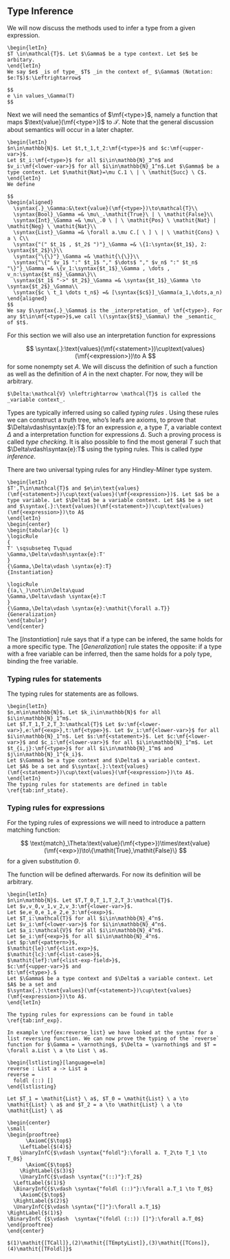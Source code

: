 \setcounter{section}{3}
\setcounter{subsection}{2}

## Type Inference

We will now discuss the methods used to infer a type from a given expression.

```definition
\begin{letIn}
$T \in\mathcal{T}$. Let $\Gamma$ be a type context. Let $e$ be arbitary.
\end{letIn}
We say $e$ _is of type_ $T$ _in the context of_ $\Gamma$ (Notation: $e:T$)$:\Leftrightarrow$
  
$$
e \in values_\Gamma(T)
$$
```

Next we will need the semantics of $\mf{<type>}$, namely a function that maps $\text{value}(\mf{<type>})$ to $\mathcal{T}$. Note that the general discussion about semantics will occur in a later chapter.

```definition
\begin{letIn}
$n\in\mathbb{N}$. Let $t,t_1,t_2:\mf{<type>}$ and $c:\mf{<upper-var>}$.
Let $t_i:\mf{<type>}$ for all $i\in\mathbb{N}_3^n$ and $v_i:\mf{<lower-var>}$ for all $i\in\mathbb{N}_1^n$.Let $\Gamma$ be a type context. Let $\mathit{Nat}=\mu C.1 \ | \ \mathit{Succ} \ C$.
\end{letIn}
We define

$$
\begin{aligned}
  \syntax{.}_\Gamma:&\text{value}(\mf{<type>})\to\mathcal{T}\\
  \syntax{Bool}_\Gamma =& \mu\_.\mathit{True}\ | \ \mathit{False}\\
  \syntax{Int}_\Gamma =& \mu\_.0 \ | \ \mathit{Pos} \ \mathit{Nat} | \mathit{Neg} \ \mathit{Nat}\\
  \syntax{List}_\Gamma =& \forall a.\mu C.[ \ ] \ | \ \mathit{Cons} \ a \ C\\
  \syntax{"(" $t_1$ , $t_2$ ")"}_\Gamma =& \{1:\syntax{$t_1$}, 2: \syntax{$t_2$}\}\\
  \syntax{"\{\}"}_\Gamma =& \mathit{\{\}}\\
  \syntax{"\{" $v_1$ ":" $t_1$ "," $\dots$ "," $v_n$ ":" $t_n$ "\}"}_\Gamma =& \{v_1:\syntax{$t_1$}_\Gamma , \dots , v_n:\syntax{$t_n$}_\Gamma\}\\
  \syntax{$t_1$ "->" $t_2$}_\Gamma =& \syntax{$t_1$}_\Gamma \to \syntax{$t_2$}_\Gamma\\
  \syntax{$c \ t_1 \dots t_n$} =& [\syntax{$c$}]_\Gamma(a_1,\dots,a_n)
\end{aligned}
$$
We say $\syntax{.}_\Gamma$ is the _interpretation_ of \mf{<type>}. For any $t\in\mf{<type>}$,we call \(\syntax{$t$}_\Gamma\) the _semantic_ of $t$.
```

For this section we will also use an interpretation function for expressions

$$
\syntax{.}:\text{values}(\mf{<statement>})\cup\text{values}(\mf{<expression>})\to A
$$
for some nonempty set $A$. We will discuss the definition of such a function as well as the definition of $A$ in the next chapter. For now, they will be arbitrary.

```definition
$\Delta:\mathcal{V} \nleftrightarrow \mathcal{T}$ is called the _variable context_.
```

Types are typically inferred using so called _typing rules_ \cite{Types_and_Programming_Languages}. Using these rules we can construct a truth tree, who's leafs are axioms, to prove that $\Delta\vdash\syntax{e}:T$ for an expression $e$, a type $T$, a variable context $\Delta$ and a interpretation function for expressions $\Delta$. Such a proving process is called _type checking_. It is also possible to find the most general $T$ such that $\Delta\vdash\syntax{e}:T$ using the typing rules. This is called _type inference_.

There are two universal typing rules for any Hindley-Milner type system.

```definition
\begin{letIn}
$T',T\in\mathcal{T}$ and $e\in\text{values}(\mf{<statement>})\cup\text{values}(\mf{<expression>})$. Let $a$ be a type variable. Let $\Delta$ be a variable context. Let $A$ be a set and $\syntax{.}:\text{values}(\mf{<statement>})\cup\text{values}(\mf{<expression>})\to A$
\end{letIn}
\begin{center}
\begin{tabular}{c l}
\logicRule
{
T' \sqsubseteq T\quad
\Gamma,\Delta\vdash\syntax{e}:T'
}
{\Gamma,\Delta\vdash \syntax{e}:T}
{Instantiation}

\logicRule
{(a,\_)\not\in\Delta\quad
\Gamma,\Delta\vdash \syntax{e}:T
}
{\Gamma,\Delta\vdash \syntax{e}:\mathit{\forall a.T}}
{Generalization}
\end{tabular}
\end{center}
```

The $[\mathit{Instantiation}]$ rule says that if a type can be infered, the same holds for a more specific type.
The $[\mathit{Generalization}]$ rule states the opposite: if a type with a free variable can be inferred, then the same holds for a poly type, binding the free variable.

### Typing rules for statements

The typing rules for statements are as follows.

```definition
\begin{letIn}
$n,m\in\mathbb{N}$. Let $k_i\in\mathbb{N}$ for all $i\in\mathbb{N}_1^m$.
Let $T,T_1,T_2,T_3:\mathcal{T}$ Let $v:\mf{<lower-var>},e:\mf{<exp>},t:\mf{<type>}$. Let $v_i:\mf{<lower-var>}$ for all $i\in\mathbb{N}_1^n$. Let $s:\mf{<statement>}$. Let $c:\mf{<lower-var>}$ and $c_i:\mf{<lower-var>}$ for all $i\in\mathbb{N}_1^m$. Let $t_{i,j}:\mf{<type>}$ for all $i\in\mathbb{N}_1^m$ and $j\in\mathbb{N}_1^{k_i}$.
Let $\Gamma$ be a type context and $\Delta$ a variable context.
Let $A$ be a set and $\syntax{.}:\text{values}(\mf{<statement>})\cup\text{values}(\mf{<expression>})\to A$.
\end{letIn}
The typing rules for statements are defined in table \ref{tab:inf_state}.
```

\tablefirsthead{Table \ref{tab:inf_state}: Typing rules for statements\\ \hline}
\tablelasttail{\hline}

\begin{center}
\begin{xtabular*}{\textwidth}{c l}
\label{tab:inf_state}
& \\
\logicRule
{(v,\_)\not\in\Delta\quad
\Gamma,\Delta\vdash\syntax{$e$}:T_1\quad
\Gamma,\Delta\cup\{(v,T_1)\vdash\syntax{$s$}:T_2\}
}
{\Delta,\Gamma\vdash\syntax{$v$ "=" $e$ ";" $s$}:T_2
}
{TConstant}

\logicRule
{
(v,\_)\not\in\Delta\quad
\Gamma,\Delta\vdash\syntax{$e$}:T_1\quad
\Gamma,\Delta\cup\{(v,T_1)\vdash\syntax{$s$}:T_2\}\quad
\syntax{$t$}_\Gamma = T_1
}
{\Gamma,\Delta\vdash\syntax{$v$ ":" $t$ ";" $v$ "=" $e$ ";" $s$}:T_2
}
{TConstant2}

\logicRule
{\begin{gathered}
(c,\_)\not\in\Gamma\quad
(c,\_)\not\in\Delta\quad
\syntax{t}_\Gamma=T_1\\
T_2 \text{ is a mono type}\quad\quad
\{v_1 \dots v_n \} = \text{free}(T_2)\\
\forall v_1. \dots \forall v_n. T_2 = T_1\quad
\Gamma\cup\{(c,(T_1))\},\Delta\cup\{(c,T_1)\}\vdash\syntax{s}:T_3
\end{gathered}
}
{\Gamma\Delta\vdash\syntax{"type alias" $c$ $v_1 \dots v_n$ "=" $t$ ";" $s$}:T_3}
{TAlias}

\logicRule
{\begin{gathered}
(c,\_)\not\in\Gamma\quad
(c,\_)\not\in\Delta\quad
\{v_1 \dots v_n \} = \text{free}(T_2)\\
\mu C.c_1 \ \syntax{$t_{1,1}$}_\Gamma \ \dots \ \syntax{$t_{1,k_1}$}_\Gamma \ | \ \dots \ | \ c_m \ \syntax{$t_{m,1}$}_\Gamma \ \dots \ \syntax{$t_{m,k_m}$}_\Gamma=T_2\\
\forall v_1. \dots \forall v_n. T_2 = T_1\quad
\Gamma\cup\{(c,(T_1))\},\Delta\cup\{(c,T_1)\}\vdash\syntax{s}:T_3
\end{gathered}
}
{\Gamma,\Delta\vdash\Bigg\llbracket
\begin{aligned}
&\mf{"type"} \ c \ v_1 \dots v_n \mf{"="}\\
&c_1 \ t_{1,1} \dots t_{1,k_1} \ | \ \dots | \ c_m \ t_{m,1} \dots t_{m,k_m} \mf{";"} s
\end{aligned}\Bigg\rrbracket:T_3
}
{TCustomType}

& \\

\logicRule
{\Gamma,\Delta\vdash\syntax{$e$}:T}
{\Gamma,\Delta\vdash\syntax{"main" $e$}:T}
{TMain}

\logicRule
{
\Gamma,\Delta\vdash\syntax{$e$}:T\quad
\syntax{$t$}_\Gamma=T
}
{\Gamma,\Delta\vdash\syntax{"main :" $t$ "; main" $e$}:T}
{TMain2}
\end{xtabular*}
\end{center}

\begin{description}
\item[TConstant,TConstant2] Check if $v$ is still free then add $(v,T_1)$ to the variable context and evaluate the next statement.
\item[TAlias] Check if $c$ is still free. $\{v_1,\dots,v_2\}$ needs to be the set of all free variables in $T_2$. If all checks are valid we add $(v,T_1)$ to the type context and evaluate the next statement.
\item[TCustomType] Similar to [TAlias] we add $(v,T_1)$ to the type context with the only difference that we explicitly define $T_1$ as an algebraic type.
\item[TMain,TMain2] Evaluate $e$.
\end{description}

### Typing rules for expressions

For the typing rules of expressions we will need to introduce a pattern matching function:

$$
\text{match}_\Theta:\text{value}(\mf{<type>})\times\text{value}(\mf{<exp>})\to\{\mathit{True},\mathit{False}\}
$$
for a given substitution $\Theta$.

The function will be defined afterwards. For now its definition will be arbitrary.

```definition
\begin{letIn}
$n\in\mathbb{N}$. Let $T,T_0,T_1,T_2,T_3:\mathcal{T}$.
Let $v,v_0,v_1,v_2,v_3:\mf{<lower-var>}$.
Let $e,e_0,e_1,e_2,e_3:\mf{<exp>}$.
Let $T_i:\mathcal{T}$ for all $i\in\mathbb{N}_4^n$.
Let $v_i:\mf{<lower-var>}$ for $i\in\mathbb{N}_4^n$.
Let $a_i:\mathcal{V}$ for all $i\in\mathbb{N}_4^n$.
Let $e_i:\mf{<exp>}$ for all $i\in\mathbb{N}_4^n$.
Let $p:\mf{<pattern>}$,
$\mathit{le}:\mf{<list.exp>}$,
$\mathit{lc}:\mf{<list-case>}$,
$\mathit{lef}:\mf{<list-exp-field>}$,
$c:\mf{<upper-var>}$ and
$t:\mf{<type>}.$
Let $\Gamma$ be a type context and $\Delta$ a variable context. Let $A$ be a set and
$\syntax{.}:\text{values}(\mf{<statement>})\cup\text{values}(\mf{<expression>})\to A$.
\end{letIn}

The typing rules for expressions can be found in table \ref{tab:inf_exp}.
```

\tablefirsthead{Table \ref{tab:inf_exp}: Typing rules for expressions\\ \hline}
\tablelasttail{\hline}

\begin{center}
\begin{xtabular*}{\textwidth}{c l}
\label{tab:inf_exp}
&\\
\logicRule
{(v,T)\in\Delta
}
{\Gamma,\Delta\vdash\syntax{$v$}:T}
{TVariable}

\logicRule
{\Gamma,\Delta\vdash \text{match}_\Theta(T_1,p)\quad
\Gamma,\Delta\cup\Theta\vdash\syntax{$e$}:T_2
}
{\Gamma,\Delta\vdash\syntax{"\textbackslash" $p$ "->" $e$}:T_1\to T_2}
{TLambda}

\logicRule
{\syntax{$e_1$}_\Gamma:T_1\quad
\syntax{$e_2$}_\Gamma:T_2
}
{\Gamma,\Delta\vdash\syntax{"(" $e_1$ "," $e_2$ ")"}:\{1:T_1, 2:T_2\}}
{TTuple}

\logicRule
{}
{\Gamma,\Delta\vdash\syntax{"[]"}:\forall a.\mathit{List} \ a}
{TEmptyList}

\logicRule
{
\Gamma,\Delta\vdash\syntax{$e$}:T
}
{\Gamma,\Delta\vdash\syntax{"[" $e$ "]"}: \mathit{List} \ T}
{TSingleList}

\logicRule
{
\Gamma,\Delta\vdash\syntax{$e$}:T\quad
\Gamma,\Delta\vdash\syntax{"[" $\mathit{le}$ "]"}:\mathit{List} \ T
}
{\Gamma,\Delta\vdash\syntax{"[" $e$ "," $\mathit{le}$ "]"}: \mathit{List} \ T}
{TList}

\logicRule
{e:\mf{<int>}}
{\Gamma,\Delta\vdash\syntax{$e$}:\mathit{Int}}
{TInt}

\logicRule
{e:\mf{<bool>}}
{\Gamma,\Delta\vdash\syntax{$e$}:\mathit{Bool}}
{TBool}

\logicRule
{\Gamma,\Delta\vdash\syntax{$e_1$}:T_1\to T_2\quad
\Gamma,\Delta\vdash\syntax{$e_2$}:T_1
}
{\Gamma,\Delta\vdash\syntax{$e_1$ $e_2$}:T_2}
{TCall}

\logicRule
{\Gamma,\Delta\vdash\syntax{$e_1$}:T_1\quad
\Gamma,\Delta\vdash\text{match}_\Theta(T_1,\syntax{$p$})\quad
\Gamma,\Delta\cup\Theta\vdash\syntax{$e_2$}:T_2
}
{\Gamma,\Delta\vdash\syntax{"case" $e_1$ "of" "[" $p$ "->" $e_2$ "]"}:T_2}
{TSingleCaseOf}

\logicRule
{\begin{gathered}
\Gamma,\Delta\vdash\syntax{$e_1$}:T_1\quad
\Gamma,\Delta\vdash\text{match}_\Theta(T_1,\syntax{$p$})\quad
\Gamma,\Delta\cup\Theta\vdash\syntax{$e_2$}:T_2\\
\Gamma,\Delta\vdash\syntax{"case" $e_1$ "of" "[" $\mathit{lc}$ "]"}:T_2
\end{gathered}
}
{\Gamma,\Delta\vdash\syntax{"case" $e_1$ "of" "[" $p$ "->" $e_2$ ";" $\mathit{lc}$ "]"}:T_2}
{TCaseOf}

\logicRule
{
(v,\_)\not\in\Delta\quad
\Gamma,\Delta\vdash\syntax{$e_1$}:T_1\quad
\Gamma,\Delta\cup\{(v,T_1)\}\vdash\syntax{$e_2$}:T_2
}
{
\Gamma,\Delta\vdash\syntax{"let" $v$ "=" $e_1$ "in" $e_2$}:T_2
}
{TLetIn}

\logicRule
{\begin{gathered}
(v,\_)\not\in\Delta\quad
\syntax{$t$}_\Gamma = T_1\quad
\Gamma,\Delta\vdash\syntax{$e_1$}:T_1\quad
\Gamma,\Delta\cup\{(v,T_1)\}\vdash\syntax{$e_2$}:T_2
\end{gathered}
}
{\Gamma,\Delta\vdash\syntax{"let" $v$ ":" $t$ ";" $v$ "=" $e_1$ "in" $e_2$}:T_2
}
{TLetIn2}

\logicRule
{(v_1,\{v_2:T,\dots\})\in\Delta
}
{\Gamma,\Delta\vdash\syntax{$v_1$ "." $v_2$}:T}
{TGetter}

\logicRule
{\begin{gathered}
\Gamma,\Delta\vdash\syntax{$e$}:T_2\\
T_1=\{v_2:T_2,\dots\}\quad
(v_1,T_1)\in\Delta
\end{gathered}
}
{\Gamma,\Delta\vdash\syntax{"\{" $v1$ "|" $v2$ "=" $e$ "\}"}:T_1}
{TSingleSetter}

\logicRule
{\begin{gathered}
\mathit{lef}:\mf{<list-exp-field>}\quad
\Gamma,\Delta\vdash\syntax{$e$}:T_2\\
T_1=\{v_2:T_2,..\}\quad
(v_1,T_1)\in\Delta\quad
\Gamma,\Delta\vdash\syntax{"\{" $v$ "|" $\mathit{lef}$ "\}"}:T_1
\end{gathered}
}
{\Gamma,\Delta\vdash\syntax{"\{" $v$ "|" $v2$ "=" $e$ "," $\mathit{lef}$ "\}"}:T_1}
{TSetter}

\logicRule
{}
{\vdash\syntax{"\{\}"}:\{\}}
{TEmptyRecord}

\logicRule
{\Gamma,\Delta\vdash\forall i \in\mathbb{N}_1^n.\syntax{$e_i$}:T_i
}
{\Gamma,\Delta\vdash\syntax{"\{" $v_1$ "=" $e_1$ "," \dots "," $v_n$ "=" $e_n$ "\}"}:\{v_1:T_1,\dots,v_n:T_n\}
}
{TRecord}

\logicRule
{
\Gamma,\Delta\vdash\syntax{$e_1$}:\textit{Bool}\quad
\Gamma,\Delta\vdash\syntax{$e_2$}:T\quad
\Gamma,\Delta\vdash\syntax{$e_3$}:T
}
{\Gamma,\Delta\vdash\syntax{"if" $e_1$ "then" $e_2$ "else" $e_3$}:T}
{TIfElse}

\logicRule
{
\Gamma,\Delta\vdash\syntax{$e_1$}:T_1 \to T_2\quad
\Gamma,\Delta\vdash\syntax{$e_2$}:T_2 \to T_3
}
{\Gamma,\Delta\vdash\syntax{$e_1$ ">>" $e_2$}:T_1 \to T_3}
{TComposition}

\logicRule
{
\Gamma,\Delta\vdash\syntax{$e_1$}:T_1\quad
\Gamma,\Delta\vdash\syntax{$e_2$}:T_1 \to T_2
}
{\Gamma,\Delta\vdash\syntax{$e_1$ "|>" $e_2$}:T_2}
{TPipe}

\logicRule
{}
{\vdash\syntax{"(||)"}:\mathit{Bool}\to \mathit{Bool}\to \mathit{Bool}}
{TOr}

\logicRule
{}
{\vdash\syntax{"(\&\&)"}:\mathit{Bool}\to \mathit{Bool}\to \mathit{Bool}}
{TAnd}

\logicRule
{}
{\vdash\syntax{"not"}:\mathit{Bool}\to \mathit{Bool}}
{TNot}

\logicRule
{}
{\vdash\syntax{"(==)"}:\mathit{Int}\to \mathit{Int}\to\mathit{Bool}}
{TEqual}

\logicRule
{}
{\vdash\syntax{"(<)"}:\mathit{Int}\to \mathit{Int}\to\mathit{Bool}}
{TLess}

\logicRule
{}
{\vdash\syntax{"(//)"}:\mathit{Int}\to \mathit{Int}\to\mathit{int}}
{TDivide}

\logicRule
{}
{\vdash\syntax{"(*)"}:\mathit{Int}\to \mathit{Int}\to\mathit{int}}
{TMultiply}

\logicRule
{}
{\vdash\syntax{"(-)"}:\mathit{Int}\to \mathit{Int}\to\mathit{int}}
{TMinus}

\logicRule
{}
{\vdash\syntax{"(+)"}:\mathit{Int}\to \mathit{Int}\to\mathit{int}}
{TPlus}

\logicRule
{}
{\vdash\syntax{"(::)"}:\forall a.a\to\mathit{List}\ a\to\mathit{List}\ a}
{TCons}

\logicRule
{}
{\vdash\syntax{"foldl"}:\forall a.\forall b.(a\to b\to b)\to b\to\mathit{List}\ a\to b}
{TFoldl}

\end{xtabular*}
\end{center}

\begin{description}
\item[TVariable] Find the type in the context.
\item[TLambda] Elm allows the parameters of a function to be pattern matched. Therefore, we first need to find a matching type $T_1$ and can then infer the type of $e$ by including the additional bindings $\Theta$ to the context.
\item[TTuple] Find the types of $e_1$ and $e_2$, then construct the tuple.
\item[TEmptyList] The empty list is a literal for every list, therefore we can infer the list poly type.
\item[TSingleList,TList] Recursively we check that every element has the same type.
\item[TInt,TBool] The type of literals can be inferred without any restrictions.
\item[TCall] The first expression needs to be a function that the the second type can be passed to.
\item[TSingleCaseOf,TCaseOf] First match the type of the expression $e_1$ to the pattern, then use the additional bindings $\Theta$ to obtain the type of $e_2$. As all patterns need to have the same type, we can then recursively check the other patterns as well.
\item[TLetIn,TLetIn2] The variable $v$ may not have a value assined in the conext $\Gamma$. If so, we can infer the type $T_1$ of $e_1$ and add $(v,T_1)$ to the context before we evaluate $e_2$. For $[TLetIn2]$ we already the type is already given as $t$. Note that $t$ can be more specific as the type we would usually infer.
\item[TGetter] The second variable $v_2$ is a label of the record, that is bound to $v_1$.
\item[TSingleSetter,TSetter] Setters can not change the type in Elm. But we still need to ensure that the fields are also correctly typed.
\item[TElmptyRecord] The empty record can be directly infered, as it has only one element.
\item[TRecord] Each field and its value must be given at the same time. That is why we can not use a recursive definition.
\item[TIfElse] The first expression $e_1$ needs to be a boolean and the branches $e_2,e_3$ must have the same type.
\item[TComposition,TPipe] The pipe applies the first expression to the second. The composition is similar to the pipe, but results in a function.
\item[TOr,TAnd,TNot,TEqual,TDivide,TMultiply,TMinus,TPlus,TCons,TFoldl] These functions can be seen as lambda function literals.
\end{description}

```block2
In example \ref{ex:reverse_list} we have looked at the syntax for a list reversing function. We can now prove the typing of the `reverse` function for $\Gamma = \varnothing$, $\Delta = \varnothing$ and $T = \forall a.List \ a \to List \ a$.

\begin{lstlisting}[language=elm]
reverse : List a -> List a
reverse =
  foldl (::) []
\end{lstlisting}

Let $T_1 = \mathit{List} \ a$, $T_0 = \mathit{List} \ a \to \mathit{List} \ a$ and $T_2 = a \to \mathit{List} \ a \to \mathit{List} \ a$

\begin{center}
\small
\begin{prooftree}
      \AxiomC{$\top$}
    \LeftLabel{$(4)$}
    \UnaryInfC{$\vdash \syntax{"foldl"}:\forall a. T_2\to T_1 \to T_0$}
      \AxiomC{$\top$}
    \RightLabel{$(3)$}
    \UnaryInfC{$\vdash \syntax{"(::)"}:T_2$}
  \LeftLabel{$(1)$}
  \BinaryInfC{$\vdash \syntax{"foldl (::)"}:\forall a.T_1 \to T_0$}
    \AxiomC{$\top$}
  \RightLabel{$(2)$}
  \UnaryInfC{$\vdash \syntax{"[]"}:\forall a.T_1$}
\RightLabel{$(1)$}
\BinaryInfC {$\vdash  \syntax{"(foldl (::)) []"}:\forall a.T_0$}
\end{prooftree}
\end{center}

$(1)\mathit{[TCall]},(2)\mathit{[TEmptyList]},(3)\mathit{[TCons]},(4)\mathit{[TFoldl]}$
```